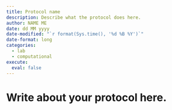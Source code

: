 ```yaml
---
title: Protocol name
description: Describe what the protocol does here.
author: NAME ME
date: dd MM yyyy
date-modified: "`r format(Sys.time(), '%d %B %Y')`"
date-format: long
categories: 
  - lab
  - computational
execute: 
  eval: false
---
```


# Write about your protocol here.